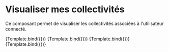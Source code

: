 


<Meta
  title="pages/CurrentUserCollectivites"
  component={CurrentUserCollectivites}
/>

# Visualiser mes collectivités

Ce composant permet de visualiser les collectivités associées à l'utilisateur connecté.

<Canvas>
  <Story
    name="1 item"
    args={{
      bloc: observable({
        ownedCollectiviteReads: [
          {collectivite_id: 104, nom: 'Ardenne Métropole'},
        ],
      }),
    }}
  >
    {Template.bind({})}
  </Story>
</Canvas>

<Canvas>
  <Story
    name="2 items"
    args={{
      bloc: observable({
        ownedCollectiviteReads: [
          {collectivite_id: 104, nom: 'Ardenne Métropole'},
          {collectivite_id: 513, nom: 'Bordeaux Métropole'},
        ],
      }),
    }}
  >
    {Template.bind({})}
  </Story>
</Canvas>

<Canvas>
  <Story
    name="3 items"
    args={{
      bloc: observable({
        ownedCollectiviteReads: [
          {collectivite_id: 104, nom: 'Ardenne Métropole'},
          {collectivite_id: 513, nom: 'Bordeaux Métropole'},
          {collectivite_id: 1575, nom: 'Boucle Nord de Seine'},
        ],
      }),
    }}
  >
    {Template.bind({})}
  </Story>
</Canvas>

<Canvas>
  <Story
    name="4 items"
    args={{
      bloc: observable({
        ownedCollectiviteReads: [
          {collectivite_id: 104, nom: 'Ardenne Métropole'},
          {collectivite_id: 513, nom: 'Bordeaux Métropole'},
          {collectivite_id: 1575, nom: 'Boucle Nord de Seine'},
          {collectivite_id: 400, nom: 'Brest Métropole'},
        ],
      }),
    }}
  >
    {Template.bind({})}
  </Story>
</Canvas>
